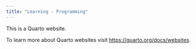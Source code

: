 ```yaml
---
title: "Learning - Programming"
---
```


This is a Quarto website.

To learn more about Quarto websites visit <https://quarto.org/docs/websites>.
